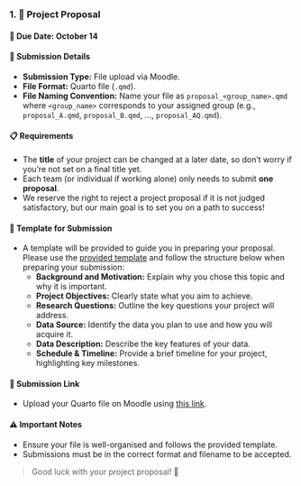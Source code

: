 ### 1. 📝 **Project Proposal**

#### 📅 **Due Date:** October 14

#### 📄 **Submission Details**

- **Submission Type:** File upload via Moodle.
- **File Format:** Quarto file (`.qmd`).
- **File Naming Convention:** Name your file as `proposal_<group_name>.qmd` where `<group_name>` corresponds to your assigned group (e.g., `proposal_A.qmd`, `proposal_B.qmd`, ..., `proposal_AQ.qmd`).

#### 📋 **Requirements**

- The **title** of your project can be changed at a later date, so don't worry if you're not set on a final title yet.
- Each team (or individual if working alone) only needs to submit **one proposal**.
- We reserve the right to reject a project proposal if it is not judged satisfactory, but our main goal is to set you on a path to success!

#### 📂 **Template for Submission**

- A template will be provided to guide you in preparing your proposal. Please use the [provided template](#) and follow the structure below when preparing your submission:
  - **Background and Motivation:** Explain why you chose this topic and why it is important.
  - **Project Objectives:** Clearly state what you aim to achieve.
  - **Research Questions:** Outline the key questions your project will address.
  - **Data Source:** Identify the data you plan to use and how you will acquire it.
  - **Data Description:** Describe the key features of your data.
  - **Schedule & Timeline:** Provide a brief timeline for your project, highlighting key milestones.

#### 🔗 **Submission Link**

- Upload your Quarto file on Moodle using [this link](#).

#### ⚠️ **Important Notes**

- Ensure your file is well-organised and follows the provided template.
- Submissions must be in the correct format and filename to be accepted.

> Good luck with your project proposal! 🚀

